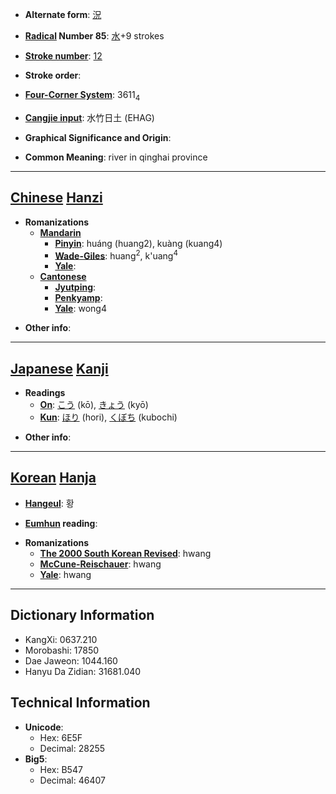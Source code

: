 * '''Alternate form''': [[況]]

* '''[[Wiktionary:Chinese radical index| Radical]] Number 85''': [[Wiktionary:Chinese radical index 水|水]]+9 strokes

* '''[[Wiktionary:Chinese total strokes index|Stroke number]]''': [[Wiktionary:Chinese total strokes index 12|12]]

* '''Stroke order''': 

* '''[[Wiktionary:Chinese four corner index|Four-Corner System]]''': 3611<sub>4</sub>

* '''[[Wiktionary:Chinese Cangjie index|Cangjie input]]''': 水竹日土 (EHAG)

* '''Graphical Significance and Origin''': 

* '''Common Meaning''': river in qinghai province

----

== [[Chinese]] [[Hanzi]] ==

* '''Romanizations'''
** '''[[Mandarin]]'''
*** '''[[Pinyin]]''': huáng (huang2), kuàng (kuang4)
*** '''[[Wade-Giles]]''': huang<sup>2</sup>, k'uang<sup>4</sup>
*** '''[[Yale]]''': 
** '''[[Cantonese]]'''
*** '''[[Jyutping]]''':
*** '''[[Penkyamp]]''': 
*** '''[[Yale]]''': wong4

* '''Other info''': 

----

== [[Japanese]] [[Kanji]] ==

* '''Readings'''
** '''[[On]]''': [[こう]] (kō), [[きょう]] (kyō)
** '''[[Kun]]''': [[ほり]] (hori), [[くぼち]] (kubochi)

* '''Other info''':  

----

== [[Korean]] [[Hanja]] ==

* '''[[Hangeul]]''': 황

* '''[[Eumhun]] reading''': 

* '''Romanizations'''
** '''[[The 2000 South Korean Revised Romanization|The 2000 South Korean Revised]]''': hwang
** '''[[McCune-Reischauer]]''': hwang
** '''[[Yale]]''': hwang

----

== Dictionary Information ==

* KangXi: 0637.210
* Morobashi: 17850
* Dae Jaweon: 1044.160
* Hanyu Da Zidian: 31681.040

== Technical Information ==

* '''Unicode''':
** Hex: 6E5F
** Decimal: 28255
* '''Big5''':
** Hex: B547
** Decimal: 46407